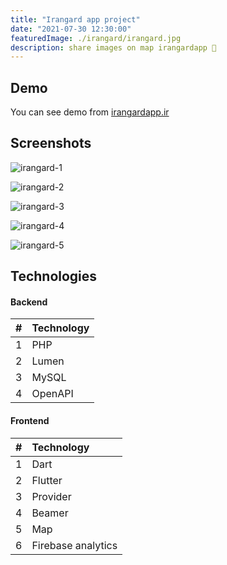 ```yaml
---
title: "Irangard app project"
date: "2021-07-30 12:30:00"
featuredImage: ./irangard/irangard.jpg
description: share images on map irangardapp 🤯
---
```


## Demo

You can see demo from <a href="https://irangardapp.ir" target="_blank">irangardapp.ir</a>

## Screenshots

<div class="grid grid-cols-1 md:grid-cols-3 gap-10">

  ![irangard-1](./irangard/irangard-1.jpg)


  ![irangard-2](./irangard/irangard-2.jpg)


  ![irangard-3](./irangard/irangard-3.jpg)


  ![irangard-4](./irangard/irangard-4.jpg)


  ![irangard-5](./irangard/irangard-5.jpg)

</div>

## Technologies

#### Backend
| # | Technology |
| :-- | :- |
| 1 | PHP |
| 2 | Lumen |
| 3 | MySQL |
| 4 | OpenAPI |

#### Frontend
| # | Technology |
| :-- | :- |
| 1 | Dart |
| 2 | Flutter |
| 3 | Provider |
| 4 | Beamer |
| 5 | Map |
| 6 | Firebase analytics |
